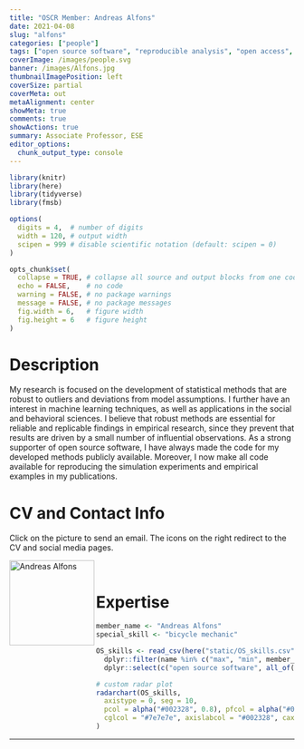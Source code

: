 ```yaml
---
title: "OSCR Member: Andreas Alfons"
date: 2021-04-08
slug: "alfons"
categories: ["people"]
tags: ["open source software", "reproducible analysis", "open access", "bicycle mechanic", "school-ese"] # top 3 categories + unique + school
coverImage: /images/people.svg
banner: /images/Alfons.jpg
thumbnailImagePosition: left
coverSize: partial
coverMeta: out
metaAlignment: center
showMeta: true
comments: true
showActions: true
summary: Associate Professor, ESE
editor_options: 
  chunk_output_type: console
---
```


```r

library(knitr)
library(here)
library(tidyverse)
library(fmsb)

options(
  digits = 4,  # number of digits
  width = 120, # output width
  scipen = 999 # disable scientific notation (default: scipen = 0)
)

opts_chunk$set(
  collapse = TRUE, # collapse all source and output blocks from one code chunk into a single block
  echo = FALSE,    # no code
  warning = FALSE, # no package warnings
  message = FALSE, # no package messages
  fig.width = 6,   # figure width
  fig.height = 6   # figure height
)

```

# Description

My research is focused on the development of statistical methods that are robust to outliers and deviations from model assumptions. I further have an interest in machine learning techniques, as well as applications in the social and behavioral sciences. I believe that robust methods are essential for reliable and replicable findings in empirical research, since they prevent that results are driven by a small number of influential observations. As a strong supporter of open source software, I have always made the code for my developed methods publicly available. Moreover, I now make all code available for reproducing the simulation experiments and empirical examples in my publications.

# CV and Contact Info

Click on the picture to send an email. The icons on the right redirect to the CV and social media pages.

<!-- EMAIL -->
<p>
  <a href="mailto:alfons@ese.eur.nl">
  <img border="0" alt="Andreas Alfons" src="/images/Alfons.jpg" width="150" height="150" align="left">
  </a>
</p>

<!-- CV -->
<p align="center">
  <a href="https://personal.eur.nl/alfons/CV.pdf" class="fa fa-file fa-2x" style="color:#00B969;">
  </a>
</p>

<!-- GITHUB -->
<p align="center">
  <a href="https://github.com/aalfons" class="fa fa-github fa-2x" style="color:#000000;">
  </a>
</p>

<!-- ORCID -->
<p align="center">
  <a href="https://orcid.org/0000-0002-2513-3788" class="ai ai-orcid fa-2x" style="color:#000000;">
  </a>
</p>

<BR>

# Expertise

```r

member_name <- "Andreas Alfons"
special_skill <- "bicycle mechanic"

OS_skills <- read_csv(here("static/OS_skills.csv")) %>%
  dplyr::filter(name %in% c("max", "min", member_name)) %>%
  dplyr::select(c("open source software", all_of(special_skill), "open access", "reproducible analysis", "data management", "data sharing", "preregistration"))

# custom radar plot
radarchart(OS_skills,
  axistype = 0, seg = 10,
  pcol = alpha("#002328", 0.8), pfcol = alpha("#00B969", 0.6), plwd = 4, centerzero = TRUE, # polygon
  cglcol = "#7e7e7e", axislabcol = "#002328", caxislabels = seq(0, 10, 2), cglwd = 0.8 # grid
)

```

***


